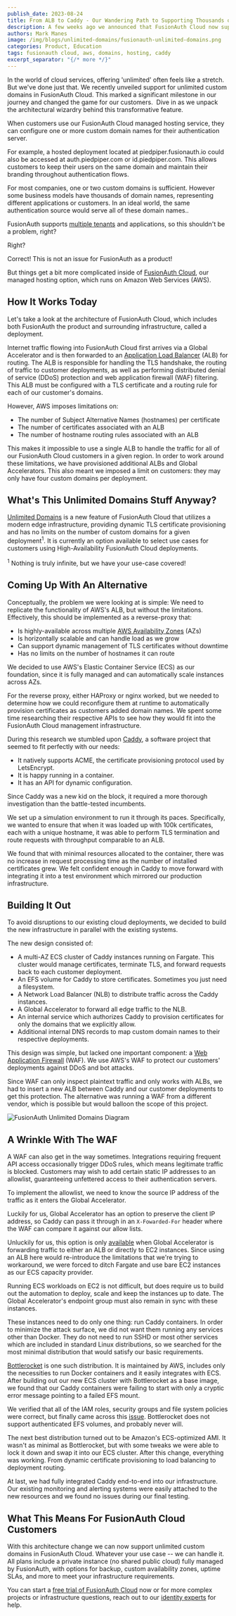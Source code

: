 ```yaml
---
publish_date: 2023-08-24
title: From ALB to Caddy - Our Wandering Path to Supporting Thousands of Domain Names
description: A few weeks ago we announced that FusionAuth Cloud now supports unlimited custom domains. Here’s how we actually built it. 
authors: Mark Manes
image: /img/blogs/unlimited-domains/fusionauth-unlimited-domains.png
categories: Product, Education
tags: fusionauth cloud, aws, domains, hosting, caddy
excerpt_separator: "{/* more */}"
---
```

In the world of cloud services, offering 'unlimited' often feels like a stretch. But we've done just that. We recently unveiled support for unlimited custom domains in FusionAuth Cloud. This marked a significant milestone in our journey and changed the game for our customers.  Dive in as we unpack the architectural wizardry behind this transformative feature.

When customers use our FusionAuth Cloud managed hosting service, they can configure one or more custom domain names for their authentication server.

For example, a hosted deployment located at piedpiper.fusionauth.io could also be accessed at auth.piedpiper.com or id.piedpiper.com. This allows customers to keep their users on the same domain and maintain their branding throughout authentication flows.

For most companies, one or two custom domains is sufficient. However some business models have thousands of domain names, representing different applications or customers. In an ideal world, the same authentication source would serve all of these domain names..

FusionAuth supports [multiple tenants](/docs/v1/tech/core-concepts/tenants) and applications, so this shouldn't be a problem, right?

Right?

Correct! This is not an issue for FusionAuth as a product!

But things get a bit more complicated inside of [FusionAuth Cloud](/platform/fusionauth-cloud), our managed hosting option, which runs on Amazon Web Services (AWS).

How It Works Today
------------------

Let's take a look at the architecture of FusionAuth Cloud, which includes both FusionAuth the product and surrounding infrastructure, called a deployment.

Internet traffic flowing into FusionAuth Cloud first arrives via a Global Accelerator and is then forwarded to an [Application Load Balancer](https://aws.amazon.com/elasticloadbalancing/application-load-balancer) (ALB) for routing. The ALB is responsible for handling the TLS handshake, the routing of traffic to customer deployments, as well as performing distributed denial of service (DDoS) protection and web application firewall (WAF) filtering. This ALB must be configured with a TLS certificate and a routing rule for each of our customer's domains.

However, AWS imposes limitations on:

-   The number of Subject Alternative Names (hostnames) per certificate
-   The number of certificates associated with an ALB
-   The number of hostname routing rules associated with an ALB

This makes it impossible to use a single ALB to handle the traffic for all of our FusionAuth Cloud customers in a given region. In order to work around these limitations, we have provisioned additional ALBs and Global Accelerators. This also meant we imposed a limit on customers: they may only have four custom domains per deployment.

What's This Unlimited Domains Stuff Anyway?
-------------------------------------------

[Unlimited Domains](/blog/introducing-unlimited-custom-domains-for-fusionauth-cloud) is a new feature of FusionAuth Cloud that utilizes a modern edge infrastructure, providing dynamic TLS certificate provisioning and has no limits on the number of custom domains for a given deployment<sup>1</sup>. It is currently an option available to select use cases for customers using High-Availability FusionAuth Cloud deployments.

<sup>1</sup> Nothing is truly infinite, but we have your use-case covered!

Coming Up With An Alternative
-----------------------------

Conceptually, the problem we were looking at is simple: We need to replicate the functionality of AWS's ALB, but without the limitations. Effectively, this should be implemented as a reverse-proxy that:

-   Is highly-available across multiple [AWS Availability Zones](https://aws.amazon.com/about-aws/global-infrastructure/regions_az/) (AZs)
-   Is horizontally scalable and can handle load as we grow
-   Can support dynamic management of TLS certificates without downtime
-   Has no limits on the number of hostnames it can route

We decided to use AWS's Elastic Container Service (ECS) as our foundation, since it is fully managed and can automatically scale instances across AZs.

For the reverse proxy, either HAProxy or nginx worked, but we needed to determine how we could reconfigure them at runtime to automatically provision certificates as customers added domain names. We spent some time researching their respective APIs to see how they would fit into the FusionAuth Cloud management infrastructure.

During this research we stumbled upon [Caddy](https://caddyserver.com/), a software project that seemed to fit perfectly with our needs:

-   It natively supports ACME, the certificate provisioning protocol used by LetsEncrypt.
-   It is happy running in a container.
-   It has an API for dynamic configuration.

Since Caddy was a new kid on the block, it required a more thorough investigation than the battle-tested incumbents.

We set up a simulation environment to run it through its paces. Specifically, we wanted to ensure that when it was loaded up with 100k certificates, each with a unique hostname, it was able to perform TLS termination and route requests with throughput comparable to an ALB.

We found that with minimal resources allocated to the container, there was no increase in request processing time as the number of installed certificates grew. We felt confident enough in Caddy to move forward with integrating it into a test environment which mirrored our production infrastructure.

Building It Out
---------------

To avoid disruptions to our existing cloud deployments, we decided to build the new infrastructure in parallel with the existing systems.

The new design consisted of:

-   A multi-AZ ECS cluster of Caddy instances running on Fargate. This cluster would manage certificates, terminate TLS, and forward requests back to each customer deployment.
-   An EFS volume for Caddy to store certificates. Sometimes you just need a filesystem.
-   A Network Load Balancer (NLB) to distribute traffic across the Caddy instances.
-   A Global Accelerator to forward all edge traffic to the NLB.
-   An internal service which authorizes Caddy to provision certificates for only the domains that we explicitly allow.
-   Additional internal DNS records to map custom domain names to their respective deployments.

This design was simple, but lacked one important component: a [Web Application Firewall](https://aws.amazon.com/waf/) (WAF). We use AWS's WAF to protect our customers' deployments against DDoS and bot attacks.

Since WAF can only inspect plaintext traffic and only works with ALBs, we had to insert a new ALB between Caddy and our customer deployments to get this protection. The alternative was running a WAF from a different vendor, which is possible but would balloon the scope of this project.

![FusionAuth Unlimited Domains Diagram](/img/blogs/unlimited-domains/unlimited-domains-diagram-fusionauth.png)

A Wrinkle With The WAF
----------------------

A WAF can also get in the way sometimes. Integrations requiring frequent API access occasionally trigger DDoS rules, which means legitimate traffic is blocked. Customers may wish to add certain static IP addresses to an allowlist, guaranteeing unfettered access to their authentication servers.

To implement the allowlist, we need to know the source IP address of the traffic as it enters the Global Accelerator.

Luckily for us, Global Accelerator has an option to preserve the client IP address, so Caddy can pass it through in an `X-Fowarded-For` header where the WAF can compare it against our allow lists.

Unluckily for us, this option is only [available](https://docs.aws.amazon.com/global-accelerator/latest/dg/preserve-client-ip-address.html) when Global Accelerator is forwarding traffic to either an ALB or directly to EC2 instances. Since using an ALB here would re-introduce the limitations that we're trying to workaround, we were forced to ditch Fargate and use bare EC2 instances as our ECS capacity provider.

Running ECS workloads on EC2 is not difficult, but does require us to build out the automation to deploy, scale and keep the instances up to date. The Global Accelerator's endpoint group must also remain in sync with these instances.

These instances need to do only one thing: run Caddy containers. In order to minimize the attack surface, we did not want them running any services other than Docker. They do not need to run SSHD or most other services which are included in standard Linux distributions, so we searched for the most minimal distribution that would satisfy our basic requirements.

[Bottlerocket](https://aws.amazon.com/bottlerocket) is one such distribution. It is maintained by AWS, includes only the necessities to run Docker containers and it easily integrates with ECS. After building out our new ECS cluster with Bottlerocket as a base image, we found that our Caddy containers were failing to start with only a cryptic error message pointing to a failed EFS mount.

We verified that all of the IAM roles, security groups and file system policies were correct, but finally came across this [issue](https://github.com/bottlerocket-os/bottlerocket/issues/1080). Bottlerocket does not support authenticated EFS volumes, and probably never will.  

The next best distribution turned out to be Amazon's ECS-optimized AMI. It wasn't as minimal as Bottlerocket, but with some tweaks we were able to lock it down and swap it into our ECS cluster. After this change, everything was working. From dynamic certificate provisioning to load balancing to deployment routing.

At last, we had fully integrated Caddy end-to-end into our infrastructure. Our existing monitoring and alerting systems were easily attached to the new resources and we found no issues during our final testing.

What This Means For FusionAuth Cloud Customers
----------------------------------------------

With this architecture change we can now support unlimited custom domains in FusionAuth Cloud. Whatever your use case -- we can handle it. All plans include a private instance (no shared public cloud) fully managed by FusionAuth, with options for backup, custom availability zones, uptime SLAs, and more to meet your infrastructure requirements.

You can start a [free trial of FusionAuth Cloud](/pricing?step%3Dhosting) now or for more complex projects or infrastructure questions, reach out to our [identity experts](/contact) for help.
